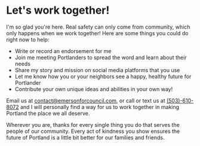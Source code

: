 # Let's work together!

I'm so glad you're here. Real safety can only come from community, which only happens when we work together! Here are some things you could do right now to help:

- Write or record an endorsement for me
- Join me meeting Portlanders to spread the word and learn about their needs
- Share my story and mission on social media platforms that you use
- Let me know how you or your neighbors see a happy, healthy future for Portlander
- Contribute your own unique ideas and abilities in your own way!

Email us at <a href="mailto:contact@emersonforcouncil.com">contact@emersonforcouncil.com</a>, or call or text us at <a href="sms:+15036108072">(503)-610-8072</a> and I will personally find a way for us to work together in making Portland the place we all deserve.

Wherever you are, thanks for every single thing you do that serves the people of our community. Every act of kindness you show ensures the future of Portland is a little bit better for our families and friends.